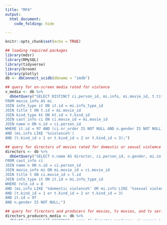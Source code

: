 ```yaml
---
title: "MP4"
output: 
  html_document:
    code_folding: hide

---
```


```r
knitr::opts_chunk$set(echo = TRUE)
```

```r
## loading required packages
library(mdsr)
library(RMySQL)
library(tidyverse)
library(broom)
library(plotly)
db <- dbConnect_scidb(dbname = "imdb")
```

```r
## query for on-screen media rated for violence
v_media <- db %>%
  dbGetQuery("SELECT DISTINCT ci.person_id, mi.info, mi.movie_id, t.title, n.name, n.gender, ci.nr_order 
FROM movie_info AS mi 
JOIN info_type it ON it.id = mi.info_type_id  
JOIN title t ON t.id = mi.movie_id
JOIN kind_type kt ON kt.id = t.kind_id
JOIN cast_info ci ON ci.movie_id = mi.movie_id
JOIN name n ON n.id = ci.person_id
WHERE it.id = 97 AND (ci.nr_order IS NOT NULL AND n.gender IS NOT NULL) 
AND (mi.info LIKE '%violence%')
AND (t.kind_id = 1 or t.kind_id = 2 or t.kind_id = 3);")

## query for directors of movies rated for domestic or sexual violemce
directors <- db %>%
  dbGetQuery("SELECT n.name AS director, ci.person_id, n.gender, mi.info, t.title
FROM cast_info ci
JOIN name n ON n.id = ci.person_id
JOIN movie_info mi ON mi.movie_id = ci.movie_id
JOIN title t ON ci.movie_id = t.id
JOIN info_type it ON it.id = mi.info_type_id 
WHERE role_id = 8
AND (mi.info LIKE '%domestic violence%' OR mi.info LIKE '%sexual violence%' OR mi.info LIKE '%rape%' OR mi.info LIKE '%sexual assault%')
AND (t.kind_id = 1 or t.kind_id = 2 or t.kind_id = 3)
AND it.id = 97
AND n.gender IS NOT NULL;")

## query for firectors and producers for movies, tv movies, and tv series rated for sexual or domestic violence
directors_producers_media <- db %>%
  dbGetQuery("SELECT DISTINCT n.name AS director_producer, ci.person_id, n.gender, mi.info, t.title
FROM cast_info ci
JOIN name n ON n.id = ci.person_id
JOIN movie_info mi ON mi.movie_id = ci.movie_id
JOIN title t ON ci.movie_id = t.id
JOIN info_type it ON it.id = mi.info_type_id 
WHERE (role_id = 8 or role_id = 3)
AND (mi.info LIKE '%domestic violence%' OR mi.info LIKE '%sexual violence%' OR mi.info LIKE '%rape%' OR mi.info LIKE '%sexual assault%')
AND (t.kind_id = 1 or t.kind_id = 2 or t.kind_id = 3)
AND it.id = 97
AND n.gender IS NOT NULL;")

## query for directors for movies, tv movies, and tv series rated for violence
directors_violence <- db %>%
  dbGetQuery("SELECT DISTINCT n.name AS director, ci.person_id, n.gender, mi.info, t.title
FROM cast_info ci
JOIN name n ON n.id = ci.person_id
JOIN movie_info mi ON mi.movie_id = ci.movie_id
JOIN title t ON ci.movie_id = t.id
JOIN info_type it ON it.id = mi.info_type_id 
WHERE role_id = 8
AND (mi.info LIKE '%violence%')
AND (t.kind_id = 1 or t.kind_id = 2 or t.kind_id = 3)
AND it.id = 97
AND n.gender IS NOT NULL;")


## query for directors and producers for movies, tv movies, and tv series rated for sexual or domestic violence, distinguished by role type
dp_distinct <- db %>%
  dbGetQuery("SELECT DISTINCT n.name, ci.person_id, n.gender, role_id, mi.info, t.title
FROM cast_info ci
JOIN name n ON n.id = ci.person_id
JOIN movie_info mi ON mi.movie_id = ci.movie_id
JOIN title t ON ci.movie_id = t.id
JOIN info_type it ON it.id = mi.info_type_id 
WHERE (role_id = 8 or role_id = 3)
AND (mi.info LIKE '%domestic violence%' OR mi.info LIKE '%sexual violence%' OR mi.info LIKE '%rape%' OR mi.info LIKE '%sexual assault%')
AND (t.kind_id = 1 or t.kind_id = 2 or t.kind_id = 3)
AND it.id = 97
AND n.gender IS NOT NULL;")
```



Data Wrangling for Orientation: 
```r

dp_model_set <- directors_producers_media %>%
  mutate(gender_num = ifelse(gender == "m", 0, 1)) %>%
  mutate(dv = grepl("domestic violence", info, ignore.case = TRUE)) %>%
  mutate(dv = ifelse(dv == FALSE, 0, 1)) %>%
  mutate(r = grepl("rape", info, ignore.case = TRUE)) %>%
  mutate(r = ifelse(r == FALSE, 0, 1))

sv_directors <- dp_distinct %>%
  mutate(director = ifelse(role_id == 8, 1, 0)) %>%
  filter(director == 1) %>%
  mutate(gender_num = ifelse(gender == "m", 0, 1)) %>%
  mutate(dv = grepl("domestic violence", info, ignore.case = TRUE)) %>%
  mutate(dv = ifelse(dv == FALSE, 0, 1)) %>%
  mutate(r = grepl("rape", info, ignore.case = TRUE)) %>%
  mutate(r = ifelse(r == FALSE, 0, 1)) %>%
  mutate(dv_r = ifelse(r == 1 | dv == 1, 1, 0))

directors_v_clean <- directors_violence %>%
  mutate(gender_num = ifelse(gender == "m", 0, 1)) %>%
  mutate(dv = grepl("domestic violence", info, ignore.case = TRUE)) %>%
  mutate(dv = ifelse(dv == FALSE, 0, 1)) %>%
  mutate(r = grepl("rape", info, ignore.case = TRUE)) %>%
  mutate(r = ifelse(r == FALSE, 0, 1)) %>%
  mutate(sv = grepl("sexual violence", info, ignore.case = TRUE)) %>%
  mutate(sv = ifelse(sv == TRUE, 1, 0)) %>%
  mutate(dv_r_sv = ifelse(dv == 1 | r == 1 | sv == 1, 1, 0))

directors_producers_media <- directors_producers_media %>%
  mutate(gender_num = ifelse(gender == "m", 0, 1)) %>%
  mutate(dv = grepl("domestic violence", info, ignore.case = TRUE)) %>%
  mutate(dv = ifelse(dv == FALSE, 0, 1)) %>%
  mutate(r = grepl("rape", info, ignore.case = TRUE)) %>%
  mutate(r = ifelse(r == FALSE, 0, 1)) %>%
  mutate(dvr = ifelse(r == 1 | dv == 1, 1, 0))

v_media <- v_media %>%
  mutate(gender_num = ifelse(gender == "m", 0, 1)) %>%
  mutate(dv = grepl("domestic violence", info, ignore.case = TRUE)) %>%
  mutate(dv = ifelse(dv == FALSE, 0, 1)) %>%
  mutate(r = grepl("rape", info, ignore.case = TRUE)) %>%
  mutate(r = ifelse(r == FALSE, 0, 1))

v_media_top_rdv <- v_media %>%
  mutate(ranked = ifelse(nr_order <= 5, 1, 0)) %>%
  filter(r == 1 | dv == 1)
```


```r
## OR for answering question: Do female directors have higher odds of directing media rated for rape/domestic violence out of media containing sexual violence?
or_fem_direct <- glm(data = sv_directors, dv_r~gender_num, family = quasibinomial(link = "logit"))
summary(or_fem_direct)
exp(cbind(OR = coef(or_fem_direct), confint(or_fem_direct)))

## OR for answering question: Do female directors have higher odds of being associated with media rated for domestic violence, rape, or sexual violence out of movies rated for violence?
or_direct_sv <- glm(data = directors_v_clean, dv_r_sv~gender_num, family = quasibinomial(link = "logit"))
summary(or_direct_sv)
exp(cbind(OR = coef(or_direct_sv), confint(or_direct_sv)))

## OR for odds that media rated for domestic violence will be directed/produced by a female (out of media rated for types of sexual violence)
or_gender_dv <- glm(data = dp_model_set, dv~gender_num, family = quasibinomial(link = "logit"))
summary(or_gender_dv)
exp(cbind(OR = coef(or_gender_dv), confint(or_gender_dv)))


## OR for odds that media rated for rape will be directed/produced by a female (out of media rated for types of sexual violence)
or_gender_r <- glm(data = dp_model_set, r~gender_num, family = quasibinomial(link = "logit"))
summary(or_gender_r)
exp(cbind(OR = coef(or_gender_r), confint(or_gender_r)))

## OR for odds that media rated for domestic violence/rape will be directed/produced by a female (out of media rated for all types of violence
or_gender_dvr <- glm(data = directors_producers_media, dvr~gender_num, family = quasibinomial(link = "logit"))
summary(or_gender_dvr)
exp(cbind(OR = coef(or_gender_dvr), confint(or_gender_dvr)))

## OR for odds that a female actress will be associated with media containing domestic violence (out of all media rated for violence)
or_gender_v <- glm(data = v_media, dv~gender_num, family = quasibinomial(link = "logit"))
summary(or_gender_v)
exp(cbind(OR = coef(or_gender_v), confint(or_gender_v)))

## OR for odds that a female actress will be billed highly in media rated for rape or domestic violence
or_billed_rdv <- glm(data = v_media_top_rdv, ranked~gender_num, family = quasibinomial(link = "logit"))
summary(or_billed_rdv)
exp(cbind(OR = coef(or_billed_rdv), confint(or_billed_rdv)))
```

Saving odds ratio results as tidy data frames; only p-values:
```r

make_table <- function(or_arg) {
  tidy(or_arg) %>%
    select(term, p.value) %>%
    filter(term == "gender_num")
}

or_list <- list(or_direct_sv, or_billed_rdv, or_fem_direct, or_gender_dv, or_gender_dvr, or_gender_r, or_gender_v)

focus_var_names <- c("direct_sv", "billed_rdv", "fem_direct", "gender_dv", "gender_dvr", "gender_r", "gender_v")

blurbs <- c("Female directors have 3.43x higher odds <br> of being associated with on-screen media <br> rated for sexual violence than male directors, <br> out of all movies rated for violence.", "Female actresses do not have significantly greater <br> odds of being billed highly (<5) in on-screen media rated for <br> rape or domestic violence than male actors.", "Female directors do not have <br> significantly greater odds of being <br> associated with on-screen media <br> rated for domestic violence, out <br> of movies rated for sexual violence.", "Female directors/producers do not have <br> significantly greater odds of being <br> associated with on-screen media rated <br> for domestic violence, out of media <br> rated for sexual violence.", "Female directors/producers do not have <br> significantly greater odds of being associated <br> with on-screen media rated for domestic <br> violence or rape, out of media rated for violence.", "Insert gender_r blurb", "Female actresses have significantly <br> greater odds of being associated <br> with on-screen media rated for <br> domestic violence than male actors, <br> out of media rated for violence.")

big_table <- lapply(or_list, make_table) %>%
  bind_rows() %>%
  mutate(focus_var = focus_var_names) %>%
  mutate(blurbs = blurbs) %>%
  mutate(sig = ifelse(p.value <= .05, "significant", "insignificant"))


## using updated version of ggplot2
## devtools::install_github('hadley/ggplot2')
gg <- ggplot(big_table, aes(x = p.value, y = focus_var)) +
  geom_point() +
  ggtitle("Insert Title Here")

## using dev version of plotly
## devtools::install_github("ropensci/ plotly")
int_plot <- ggplotly(gg)
int_plot <- style(int_plot, hoverinfo = "text", text = big_table$blurbs)
int_plot
```


